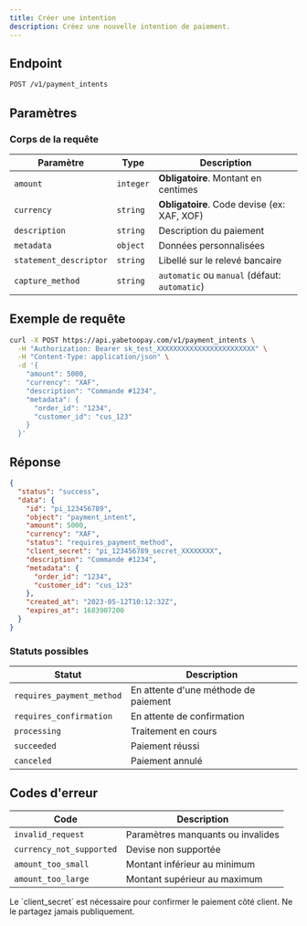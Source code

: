 ```yaml
---
title: Créer une intention
description: Créez une nouvelle intention de paiement.
---
```


## Endpoint

```bash
POST /v1/payment_intents
```

## Paramètres

### Corps de la requête

| Paramètre | Type | Description |
|-----------|------|-------------|
| `amount` | `integer` | **Obligatoire**. Montant en centimes |
| `currency` | `string` | **Obligatoire**. Code devise (ex: XAF, XOF) |
| `description` | `string` | Description du paiement |
| `metadata` | `object` | Données personnalisées |
| `statement_descriptor` | `string` | Libellé sur le relevé bancaire |
| `capture_method` | `string` | `automatic` ou `manual` (défaut: `automatic`) |

## Exemple de requête

```bash
curl -X POST https://api.yabetoopay.com/v1/payment_intents \
  -H "Authorization: Bearer sk_test_XXXXXXXXXXXXXXXXXXXXXXXX" \
  -H "Content-Type: application/json" \
  -d '{
    "amount": 5000,
    "currency": "XAF",
    "description": "Commande #1234",
    "metadata": {
      "order_id": "1234",
      "customer_id": "cus_123"
    }
  }'
```

## Réponse

```json
{
  "status": "success",
  "data": {
    "id": "pi_123456789",
    "object": "payment_intent",
    "amount": 5000,
    "currency": "XAF",
    "status": "requires_payment_method",
    "client_secret": "pi_123456789_secret_XXXXXXXX",
    "description": "Commande #1234",
    "metadata": {
      "order_id": "1234",
      "customer_id": "cus_123"
    },
    "created_at": "2023-05-12T10:12:32Z",
    "expires_at": 1683907200
  }
}
```

### Statuts possibles

| Statut | Description |
|--------|-------------|
| `requires_payment_method` | En attente d'une méthode de paiement |
| `requires_confirmation` | En attente de confirmation |
| `processing` | Traitement en cours |
| `succeeded` | Paiement réussi |
| `canceled` | Paiement annulé |

## Codes d'erreur

| Code | Description |
|------|-------------|
| `invalid_request` | Paramètres manquants ou invalides |
| `currency_not_supported` | Devise non supportée |
| `amount_too_small` | Montant inférieur au minimum |
| `amount_too_large` | Montant supérieur au maximum |

<Note>
  Le `client_secret` est nécessaire pour confirmer le paiement côté client.
  Ne le partagez jamais publiquement.
</Note>
